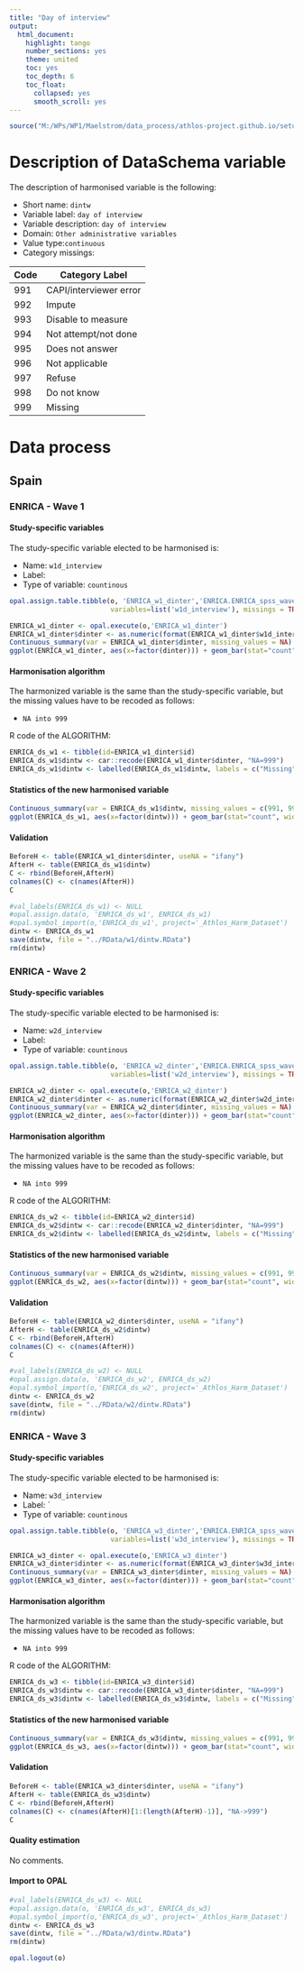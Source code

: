 ```yaml
---
title: "Day of interview"
output:
  html_document:
    highlight: tango
    number_sections: yes
    theme: united
    toc: yes
    toc_depth: 6
    toc_float:
      collapsed: yes
      smooth_scroll: yes
---
```



```r
source("M:/WPs/WP1/Maelstrom/data_process/athlos-project.github.io/setup_iago.r")
```

# Description of DataSchema variable

The description of harmonised variable is the following:




* Short name: `dintw`
* Variable label: `day of interview`
* Variable description: `day of interview`
* Domain: `Other administrative variables`
* Value type:`continuous`
* Category missings: 

**Code** | **Category Label**
----| ------------------
991 | CAPI/interviewer error
992 | Impute
993 | Disable to measure
994 | Not attempt/not done 
995 | Does not answer
996 | Not applicable
997 | Refuse
998 | Do not know
999 | Missing


# Data process

## Spain
    
### ENRICA - Wave 1 

#### Study-specific variables

The study-specific variable elected to be harmonised is:

* Name: `w1d_interview`
* Label: 
* Type of variable: `countinous`

```r
opal.assign.table.tibble(o, 'ENRICA_w1_dinter','ENRICA.ENRICA_spss_wave1',
                         variables=list('w1d_interview'), missings = TRUE)
```

```r
ENRICA_w1_dinter <- opal.execute(o,'ENRICA_w1_dinter')
ENRICA_w1_dinter$dinter <- as.numeric(format(ENRICA_w1_dinter$w1d_interview, '%d'))
Continuous_summary(var = ENRICA_w1_dinter$dinter, missing_values = NA)
ggplot(ENRICA_w1_dinter, aes(x=factor(dinter))) + geom_bar(stat="count", width=0.4, fill="steelblue") + xlab("Day of interview") + ylab("Frequency")
```

#### Harmonisation algorithm
The harmonized variable is the same than the study-specific variable, but the missing values have to be recoded as follows:

* `NA into 999`

R code of the ALGORITHM:

```r
ENRICA_ds_w1 <- tibble(id=ENRICA_w1_dinter$id)
ENRICA_ds_w1$dintw <- car::recode(ENRICA_w1_dinter$dinter, "NA=999")
ENRICA_ds_w1$dintw <- labelled(ENRICA_ds_w1$dintw, labels = c("Missing"=999, "Do not know"=998, "Refuse"=997, "Not applicable"=996, "Does not answer"=995,  "Not attempt not done"=994, "Disable to measure"=993, "Impute"=992, "CAPI interviewer error"=991))
```

#### Statistics of the new harmonised variable
```r
Continuous_summary(var = ENRICA_ds_w1$dintw, missing_values = c(991, 992, 993, 994, 995, 996, 997, 998, 999))
ggplot(ENRICA_ds_w1, aes(x=factor(dintw))) + geom_bar(stat="count", width=0.4, fill="steelblue") + xlab("Day of interview") + ylab("Frequency")
```

#### Validation
```r
BeforeH <- table(ENRICA_w1_dinter$dinter, useNA = "ifany")
AfterH <- table(ENRICA_ds_w1$dintw)
C <- rbind(BeforeH,AfterH)
colnames(C) <- c(names(AfterH))
C
```

```r
#val_labels(ENRICA_ds_w1) <- NULL
#opal.assign.data(o, 'ENRICA_ds_w1', ENRICA_ds_w1)
#opal.symbol_import(o,'ENRICA_ds_w1', project='_Athlos_Harm_Dataset')
dintw <- ENRICA_ds_w1
save(dintw, file = "../RData/w1/dintw.RData")
rm(dintw)
```






### ENRICA - Wave 2 

#### Study-specific variables

The study-specific variable elected to be harmonised is:

* Name: `w2d_interview`
* Label: 
* Type of variable: `countinous`

```r
opal.assign.table.tibble(o, 'ENRICA_w2_dinter','ENRICA.ENRICA_spss_wave2',
                         variables=list('w2d_interview'), missings = TRUE)
```

```r
ENRICA_w2_dinter <- opal.execute(o,'ENRICA_w2_dinter')
ENRICA_w2_dinter$dinter <- as.numeric(format(ENRICA_w2_dinter$w2d_interview, '%d'))
Continuous_summary(var = ENRICA_w2_dinter$dinter, missing_values = NA)
ggplot(ENRICA_w2_dinter, aes(x=factor(dinter))) + geom_bar(stat="count", width=0.4, fill="steelblue") + xlab("Day of interview") + ylab("Frequency")
```

#### Harmonisation algorithm
The harmonized variable is the same than the study-specific variable, but the missing values have to be recoded as follows:

* `NA into 999`

R code of the ALGORITHM:

```r
ENRICA_ds_w2 <- tibble(id=ENRICA_w2_dinter$id)
ENRICA_ds_w2$dintw <- car::recode(ENRICA_w2_dinter$dinter, "NA=999")
ENRICA_ds_w2$dintw <- labelled(ENRICA_ds_w2$dintw, labels = c("Missing"=999, "Do not know"=998, "Refuse"=997, "Not applicable"=996, "Does not answer"=995,  "Not attempt not done"=994, "Disable to measure"=993, "Impute"=992, "CAPI interviewer error"=991))
```

#### Statistics of the new harmonised variable
```r
Continuous_summary(var = ENRICA_ds_w2$dintw, missing_values = c(991, 992, 993, 994, 995, 996, 997, 998, 999))
ggplot(ENRICA_ds_w2, aes(x=factor(dintw))) + geom_bar(stat="count", width=0.4, fill="steelblue") + xlab("Day of interview") + ylab("Frequency")
```

#### Validation
```r
BeforeH <- table(ENRICA_w2_dinter$dinter, useNA = "ifany")
AfterH <- table(ENRICA_ds_w2$dintw)
C <- rbind(BeforeH,AfterH)
colnames(C) <- c(names(AfterH))
C
```

```r
#val_labels(ENRICA_ds_w2) <- NULL
#opal.assign.data(o, 'ENRICA_ds_w2', ENRICA_ds_w2)
#opal.symbol_import(o,'ENRICA_ds_w2', project='_Athlos_Harm_Dataset')
dintw <- ENRICA_ds_w2
save(dintw, file = "../RData/w2/dintw.RData")
rm(dintw)
```




### ENRICA - Wave 3 

#### Study-specific variables

The study-specific variable elected to be harmonised is:

* Name: `	w3d_interview`
* Label: `
* Type of variable: `countinous`

```r
opal.assign.table.tibble(o, 'ENRICA_w3_dinter','ENRICA.ENRICA_spss_wave3',
                         variables=list('w3d_interview'), missings = TRUE)
```

```r
ENRICA_w3_dinter <- opal.execute(o,'ENRICA_w3_dinter')
ENRICA_w3_dinter$dinter <- as.numeric(format(ENRICA_w3_dinter$w3d_interview, '%d'))
Continuous_summary(var = ENRICA_w3_dinter$dinter, missing_values = NA)
ggplot(ENRICA_w3_dinter, aes(x=factor(dinter))) + geom_bar(stat="count", width=0.4, fill="steelblue") + xlab("Day of interview") + ylab("Frequency")
```

#### Harmonisation algorithm
The harmonized variable is the same than the study-specific variable, but the missing values have to be recoded as follows:

* `NA into 999`


R code of the ALGORITHM:

```r
ENRICA_ds_w3 <- tibble(id=ENRICA_w3_dinter$id)
ENRICA_ds_w3$dintw <- car::recode(ENRICA_w3_dinter$dinter, "NA=999")
ENRICA_ds_w3$dintw <- labelled(ENRICA_ds_w3$dintw, labels = c("Missing"=999, "Do not know"=998, "Refuse"=997, "Not applicable"=996, "Does not answer"=995,  "Not attempt not done"=994, "Disable to measure"=993, "Impute"=992, "CAPI interviewer error"=991))
```

#### Statistics of the new harmonised variable
```r
Continuous_summary(var = ENRICA_ds_w3$dintw, missing_values = c(991, 992, 993, 994, 995, 996, 997, 998, 999))
ggplot(ENRICA_ds_w3, aes(x=factor(dintw))) + geom_bar(stat="count", width=0.4, fill="steelblue") + xlab("Day of interview") + ylab("Frequency")
```

#### Validation
```r
BeforeH <- table(ENRICA_w3_dinter$dinter, useNA = "ifany")
AfterH <- table(ENRICA_ds_w3$dintw)
C <- rbind(BeforeH,AfterH)
colnames(C) <- c(names(AfterH)[1:(length(AfterH)-1)], "NA->999")
C
```
#### Quality estimation
No comments.



#### Import to OPAL
```r
#val_labels(ENRICA_ds_w3) <- NULL
#opal.assign.data(o, 'ENRICA_ds_w3', ENRICA_ds_w3)
#opal.symbol_import(o,'ENRICA_ds_w3', project='_Athlos_Harm_Dataset')
dintw <- ENRICA_ds_w3
save(dintw, file = "../RData/w3/dintw.RData")
rm(dintw)
```


```r
opal.logout(o)
```
